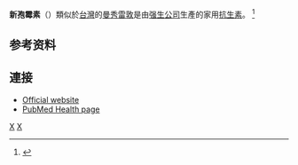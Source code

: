 {{medical}}
{{Drugbox
| verifiedrevid = 451520946
<!--Combo data-->
| type = combo
| component1 = 多粘菌素B
| class1 = [[抗生素|抗生素]]
| component2 = 新霉素
| class2 = [[抗生素|抗生素]]
| component3 = 杆菌肽
| class3 = [[抗生素|抗生素]]
| component4 = <!-- Drugname, automatically linked -->
| class4 = <!-- Group, manual link using [[..|..]] -->

<!--Clinical data-->
| tradename =  
| Drugs.com = {{drugs.com|CONS|neosporin}}
| licence_EU = <!-- EMEA requires brand name -->
| licence_US = Neosporin
| pregnancy_AU = <!-- A / B1 / B2 / B3 / C / D / X -->
| pregnancy_US = <!-- A / B            / C / D / X -->
| pregnancy_category =  
| legal_AU =  
| legal_CA = <!-- Schedule I, II, III, IV, V, VI, VII, VIII -->
| legal_UK = <!-- GSL, P, POM, CD, or Class A, B, C -->
| legal_US = OTC
| legal_status =  
| dependency_liability =  
| routes_of_administration = [[外用|外用]]

<!--Identifiers-->
| CAS_number_Ref = {{cascite|correct|??}}
| CAS_number =  
| ATC_prefix =  
| ATC_suffix =  
| ATC_supplemental =  
| StdInChI_Ref = {{stdinchicite|correct|chemspider}}
| StdInChI = 1S/C66H103N17O16S/c1-9-35(6)52(69)66-81-48(32-100-66)63(97)76-43(26-34(4)5)59(93)74-42(22-23-50(85)86)58(92)83-53(36(7)10-2)64(98)75-40-20-15-16-25-71-55(89)46(29-49(68)84)78-62(96)47(30-51(87)88)79-61(95)45(28-39-31-70-33-72-39)77-60(94)44(27-38-18-13-12-14-19-38)80-65(99)54(37(8)11-3)82-57(91)41(21-17-24-67)73-56(40)90/h12-14,18-19,31,33-37,40-48,52-54H,9-11,15-17,20-30,32,67,69H2,1-8H3,(H2,68,84)(H,70,72)(H,71,89)(H,73,90)(H,74,93)(H,75,98)(H,76,97)(H,77,94)(H,78,96)(H,79,95)(H,80,99)(H,82,91)(H,83,92)(H,85,86)(H,87,88)/t35?,36?,37?,40-,41+,42+,43-,44+,45-,46-,47+,48?,52?,53-,54-/m0/s1
| StdInChIKey_Ref = {{stdinchicite|correct|chemspider}}
| StdInChIKey = CLKOFPXJLQSYAH-NVOBBBONSA-N
| PubChem =  
| DrugBank_Ref = {{drugbankcite|correct|drugbank}}
| DrugBank =  
| ChemSpiderID_Ref = {{chemspidercite|correct|chemspider}}
| ChemSpiderID = 10481985
}}

'''新孢霉素'''（{{lang-en|Neosporin}}）類似於[[台灣|台灣]]的[[曼秀雷敦|曼秀雷敦]]是由[[强生公司|强生公司]]生產的家用[[抗生素|抗生素]]。
<ref>{{Citation
|publication-date=1997 June 5
|title=McNeil Consumer Products Co. strengthens worldwide lead in OTC pain reliever market
|type=Press Release
|periodical=Business Wire
|publisher=Business Wire
|publication-place=Fort Washington, PA
|url=http://www.thefreelibrary.com/-a019478196
|accessdate=June 28, 2011
|archive-date=2016-03-05
|archive-url=https://web.archive.org/web/20160305051620/http://www.thefreelibrary.com/-a019478196
|dead-url=no
}}</ref>

==参考资料==
<references/>
<!-- alternate URL, if that one ever goes defunct: http://findarticles.com/p/articles/mi_m0EIN/is_1997_June_5/ai_19478196/ -->

== 連接 ==
* [https://web.archive.org/web/20200602145210/https://www.neosporin.com/ Official website]
* [http://www.ncbi.nlm.nih.gov/pubmedhealth/PMH0000088/ PubMed Health page] {{Wayback|url=http://www.ncbi.nlm.nih.gov/pubmedhealth/PMH0000088/ |date=20100808023018 }}

{{药学小作品}}

[[Category:多肽类抗生素|X]]
[[Category:复方抗生素|X]]